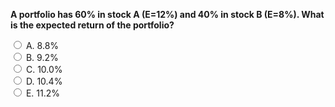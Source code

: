 ::: {.question-block}

<form onsubmit="event.preventDefault(); checkAnswer('module5_mcq_q55')" data-correct-answer="D">
<strong style="display: block;">A portfolio has 60% in stock A (E=12%) and 40% in stock B (E=8%). What is the expected return of the portfolio?</strong>

<label><input type="radio" name="module5_mcq_q55" value="A"> A. 8.8%</label><br>
<label><input type="radio" name="module5_mcq_q55" value="B"> B. 9.2%</label><br>
<label><input type="radio" name="module5_mcq_q55" value="C"> C. 10.0%</label><br>
<label><input type="radio" name="module5_mcq_q55" value="D"> D. 10.4%</label><br>
<label><input type="radio" name="module5_mcq_q55" value="E"> E. 11.2%</label><br>
</form>

<div id="feedback-module5_mcq_q55" class="feedback" data-status="" style="display:none;">
✅ Correct: D. E[R] = 0.6×12% + 0.4×8% = 7.2% + 3.2% = 10.4%.
</div>

:::
